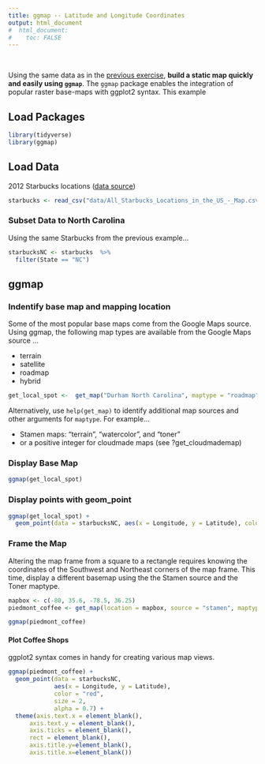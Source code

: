 ```yaml
---
title: ggmap -- Latitude and Longitude Coordinates
output: html_document
#  html_document:
#    toc: FALSE
---
```

&nbsp;

Using the same data as in the [previous exercise](01_georeference.html), **build a static map quickly and easily using `ggmap`**. The `ggmap` package enables the integration of popular raster base-maps with ggplot2 syntax.  This example


## Load Packages

```r
library(tidyverse)
library(ggmap)
```

## Load Data

2012 Starbucks locations ([data source](https://github.com/libjohn/mapping-with-R/blob/master/data/All_Starbucks_Locations_in_the_US_-_Map.csv))

```r
starbucks <- read_csv("data/All_Starbucks_Locations_in_the_US_-_Map.csv")
```

### Subset Data to North Carolina

Using the same Starbucks from the previous example...
```r
starbucksNC <- starbucks  %>% 
  filter(State == "NC")
```

## ggmap

### Indentify base map and mapping location

Some of the most popular base maps come from the Google Maps source.  Using ggmap, the following map types are available from the Google Maps source ...

- terrain
- satellite
- roadmap
- hybrid

```r
get_local_spot <-  get_map("Durham North Carolina", maptype = "roadmap", zoom = 10) 
```

Alternatively, use `help(get_map)` to identify additional map sources and other arguments for `maptype`.  For example...

- Stamen maps: "terrain", "watercolor", and "toner" 
- or a positive integer for cloudmade maps (see ?get_cloudmademap)

### Display Base Map

```r
ggmap(get_local_spot)
```

### Display points with geom_point

```r
ggmap(get_local_spot) + 
  geom_point(data = starbucksNC, aes(x = Longitude, y = Latitude), color = "navy", size = 1)
```

### Frame the Map

Altering the map frame from a square to a rectangle requires knowing the coordinates of the Southwest and Northeast corners of the map frame.  This time, display a different basemap using the the Stamen source and the Toner maptype.

```r
mapbox <- c(-80, 35.6, -78.5, 36.25)
piedmont_coffee <- get_map(location = mapbox, source = "stamen", maptype = "toner", zoom = 9)
```


```r
ggmap(piedmont_coffee)
```

#### Plot Coffee Shops

ggplot2 syntax comes in handy for creating various map views.


```r

ggmap(piedmont_coffee) +
  geom_point(data = starbucksNC, 
             aes(x = Longitude, y = Latitude), 
             color = "red", 
             size = 2,
             alpha = 0.7) +
  theme(axis.text.x = element_blank(),
      axis.text.y = element_blank(),
      axis.ticks = element_blank(),
      rect = element_blank(),
      axis.title.y=element_blank(),
      axis.title.x=element_blank())
```


